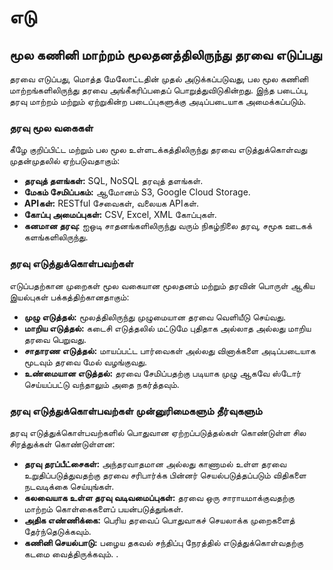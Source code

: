 # எடு

## மூல கணினி மாற்றம் மூலதனத்திலிருந்து தரவை எடுப்பது

தரவை எடுப்பது, மொத்த மேலோட்டதின் முதல் அடுக்கப்படுவது, பல மூல கணினி மாற்றங்களிலிருந்து தரவை அங்கீகரிப்பதைப் பொறுத்துவிடுகின்றது. இந்த படைப்பு, தரவு மாற்றம் மற்றும் ஏற்றுகின்ற படைப்புகளுக்கு அடிப்படையாக அமைக்கப்படும்.

### தரவு மூல வகைகள்

கீழே குறிப்பிட்ட மற்றும் பல மூல உள்ளடக்கத்திலிருந்து தரவை எடுத்துக்கொள்வது முதன்முதலில் ஏற்படுவதாகும்:

- **தரவுத் தளங்கள்:** SQL, NoSQL தரவுத் தளங்கள்.
- **மேகம் சேமிப்பகம்:** ஆமோனம் S3, Google Cloud Storage.
- **APIகள்:** RESTful சேவைகள், வலையக APIகள்.
- **கோப்பு அமைப்புகள்:** CSV, Excel, XML கோப்புகள்.
- **கனமான தரவு:** ஐஒடி சாதனங்களிலிருந்து வரும் நிகழ்நிலை தரவு, சமூக ஊடகக் களங்களிலிருந்து.

### தரவு எடுத்துக்கொள்பவற்கள்

எடுப்பதற்கான முறைகள் மூல வகையான மூலதனம் மற்றும் தரவின் பொருள் ஆகிய இயல்புகள் பக்கத்திற்கானதாகும்:

- **முழு எடுத்தல்:** மூலத்திலிருந்து முழுமையான தரவை வெளியீடு செய்வது.
- **மாறிய எடுத்தல்:** கடைசி எடுத்தலில் மட்டுமே புதிதாக அல்லாத அல்லது மாறிய தரவை பெறுவது.
- **சாதாரண எடுத்தல்:** மாயப்பட்ட பார்வைகள் அல்லது வினாக்களை அடிப்படையாக மூடவும் தரவை மேல் வழங்குவது.
- **உண்மையான எடுத்தல்:** தரவை சேமிப்பதற்கு படியாக முழு ஆகவே ஸ்டோர் செய்யப்பட்டு வந்தாலும் அதை நகர்த்தவும்.

### தரவு எடுத்துக்கொள்பவற்கள் முன்னுரிமைகளும் தீர்வுகளும்

தரவு எடுத்துக்கொள்பவற்களில் பொதுவான ஏற்றப்படுத்தல்கள் கொண்டுள்ள சில சிரத்துக்கள் கொண்டுள்ளன:

- **தரவு தரப்பீட்சைகள்:** அந்தரவாதமான அல்லது காணாமல் உள்ள தரவை உறுதிப்படுத்துவதற்கு தரவை சரிபார்க்க பின்னர் செயல்படுத்தப்படும் விதிகளை நடவடிக்கை செய்யுங்கள்.
- **கலவையாக உள்ள தரவு வடிவமைப்புகள்:** தரவை ஒரு சாராயமாக்குவதற்கு மாற்றம் கொள்கைகளைப் பயன்படுத்துங்கள்.
- **அதிக எண்ணிக்கை:** பெரிய தரவைப் பொதுவாகச் செயலாக்க முறைகளைத் தேர்ந்தெடுக்கவும்.
- **கணினி செயல்பாடு:** பழைய தகவல் சந்திப்பு நேரத்தில் எடுத்துக்கொள்வதற்கு கடமை வைத்திருக்கவும்.
.
